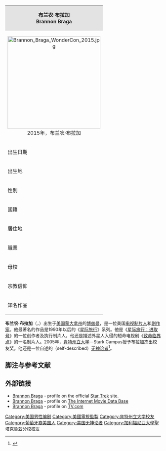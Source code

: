 {{noteTA
|T=zh-hans:布兰农·布拉加; zh-hant:布藍儂·布拉加;
|G1=StarTrek
|1=zh-hans:布兰农; zh-hant:布藍儂;
}}
{| class="infobox bordered" cellpadding="4" style="width: 330px; font-size: 85%;"
|-
| colspan="2"  style="text-align:center; background:#e3e3e3;"| '''布兰农·布拉加'''<br />'''Brannon Braga'''
|-
| colspan="2"  style="text-align:center;" | [[File:Brannon_Braga_WonderCon_2015.jpg|300px]]<br />2015年，布兰农·布拉加
|-
| 出生日期 || {{Birth date and age|1965|8|14}}
|-
| 出生地 || {{USA}}[[蒙大拿州|蒙大拿州]][[波茲曼|波茲曼]]
|-
| 性別 || 男
|-
| 國籍 || {{USA}}
|-
| 居住地 || {{USA}}
|-
| 職業 || [[电视制片人|电视制片人]]<br />[[剧作家|剧作家]]
|-
| 母校 || [[肯特州立大学|肯特州立大学]]
|-
| 宗教信仰 || [[无神论者|无神论者]]
|-
| 知名作品 || [[星际旅行：进取号|星际旅行：进取号]]<br />[[致命临界点|致命临界点]]
|}
'''布兰农·布拉加'''（{{lang-en|'''Brannon Braga'''}}，{{bd|1965年|8月14日|catIdx=Braga, Brannon}}）出生于[[美国|美国]][[蒙大拿州|蒙大拿州]]的[[博兹曼_(蒙大拿州)|博兹曼]]，是一位美国[[电视制片人|电视制片人]]和[[剧作家|剧作家]]。他最著名的作品是1990年以后的《[[星际旅行|星际旅行]]》系列。他是《[[星际旅行：进取号|星际旅行：进取号]]》的一位创作者及执行制片人，他还是描述外星人入侵的短命电视剧《[[致命临界点|致命临界点]]》的一名制片人。2005年，[[肯特州立大学|肯特州立大学]]－Stark Campus授予布拉加杰出校友奖。他还是一位自述的（self-described）[[无神论者|无神论者]]<ref>{{cite web
 |url         = http://www.sidmennt.is/archives/2006/16/08/every_religion_has_a_mythology.php
 |title       = Every religion has a mythology
 |title_zh    = 每种宗教都有一个信仰
 |date        = 2006年8月16日
 |publisher   = Sidmennt, the Icelandic Ethical Humanist Association
 |accessdate  = 2006年12月19日
 |deadurl     = yes
 |archiveurl  = https://web.archive.org/web/20070927231320/http://www.sidmennt.is/archives/2006/16/08/every_religion_has_a_mythology.php
 |archivedate = 2007年9月27日
}}</ref>。

==脚注与参考文献==
<div class="references-small">
<!--See http://en.wikipedia.org/wiki/Wikipedia:Footnotes for an explanation of how to generate footnotes using the <ref(erences/)> tags-->
<references/>
</div>

== 外部链接 ==
* [https://web.archive.org/web/20040803124938/http://www.startrek.com/startrek/view/series/ENT/creative/69098.html Brannon Braga] - profile on the official [http://www.startrek.com Star Trek] site.
* [http://www.imdb.com/name/nm0103804/ Brannon Braga] {{Wayback|url=http://www.imdb.com/name/nm0103804/ |date=20210126080142 }} - profile on [http://www.imdb.com The Internet Movie Data Base] {{Wayback|url=http://www.imdb.com/ |date=20141125060128 }}
* [http://www.tv.com/brannon-braga/person/14161/summary.html Brannon Braga] {{Wayback|url=http://www.tv.com/brannon-braga/person/14161/summary.html |date=20091003141620 }} - profile on [[TV.com|TV.com]]
{{memoryalpha|Brannon Braga}}
<!--
{{Authority control}}
{{Persondata
|NAME=Braga, Brannon
|ALTERNATIVE NAMES=
|SHORT DESCRIPTION=Television producer
|DATE OF BIRTH=[[14_August|14 August]] [[1965|1965]]
|PLACE OF BIRTH=[[Bozeman,_Montana|Bozeman, Montana]]
|DATE OF DEATH=
|PLACE OF DEATH=
}}-->

{{DEFAULTSORT:Braga, Brannon}}

[[Category:美国男性编剧|Category:美国男性编剧]]
[[Category:美國電視監製|Category:美國電視監製]]
[[Category:肯特州立大学校友|Category:肯特州立大学校友]]
[[Category:葡萄牙裔美国人|Category:葡萄牙裔美国人]]
[[Category:美国无神论者|Category:美国无神论者]]
[[Category:加利福尼亞大學聖塔克魯茲分校校友|Category:加利福尼亞大學聖塔克魯茲分校校友]]